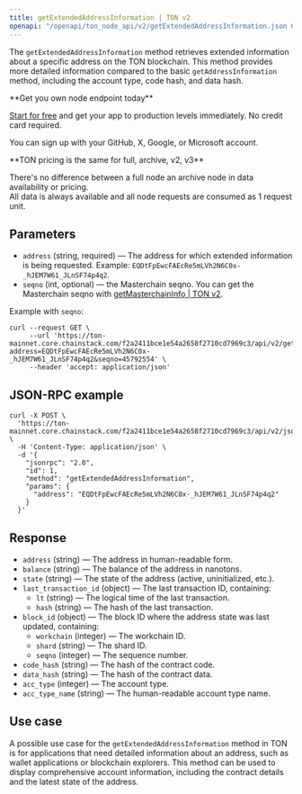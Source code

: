 ```yaml
---
title: getExtendedAddressInformation | TON v2
openapi: "/openapi/ton_node_api/v2/getExtendedAddressInformation.json GET /getExtendedAddressInformation"
---
```


The `getExtendedAddressInformation` method retrieves extended information about a specific address on the TON blockchain. This method provides more detailed information compared to the basic `getAddressInformation` method, including the account type, code hash, and data hash.

<Check>
**Get you own node endpoint today**

[Start for free](https://console.chainstack.com/) and get your app to production levels immediately. No credit card required.

You can sign up with your GitHub, X, Google, or Microsoft account.
</Check>

<Note>
**TON pricing is the same for full, archive, v2, v3**

There's no difference between a full node an archive node in data availability or pricing.  
All data is always available and all node requests are consumed as 1 request unit.
</Note>


## Parameters

* `address` (string, required) — The address for which extended information is being requested. Example: `EQDtFpEwcFAEcRe5mLVh2N6C0x-_hJEM7W61_JLnSF74p4q2`.
* `seqno` (int, optional) — the Masterchain seqno. You can get the Masterchain seqno with [getMasterchainInfo | TON v2](/reference/ton-getmasterchaininfo-v2).

Example with `seqno`:

```shell Shell
curl --request GET \
     --url 'https://ton-mainnet.core.chainstack.com/f2a2411bce1e54a2658f2710cd7969c3/api/v2/getExtendedAddressInformation?address=EQDtFpEwcFAEcRe5mLVh2N6C0x-_hJEM7W61_JLnSF74p4q2&seqno=45792554' \
     --header 'accept: application/json'
```


## JSON-RPC example

```shell Shell
curl -X POST \
  'https://ton-mainnet.core.chainstack.com/f2a2411bce1e54a2658f2710cd7969c3/api/v2/jsonRPC' \
  -H 'Content-Type: application/json' \
  -d '{
    "jsonrpc": "2.0",
    "id": 1,
    "method": "getExtendedAddressInformation",
    "params": {
      "address": "EQDtFpEwcFAEcRe5mLVh2N6C0x-_hJEM7W61_JLnSF74p4q2"
    }
  }'
```


## Response

* `address` (string) — The address in human-readable form.
* `balance` (string) — The balance of the address in nanotons.
* `state` (string) — The state of the address (active, uninitialized, etc.).
* `last_transaction_id` (object) — The last transaction ID, containing:
  + `lt` (string) — The logical time of the last transaction.
  + `hash` (string) — The hash of the last transaction.
* `block_id` (object) — The block ID where the address state was last updated, containing:
  + `workchain` (integer) — The workchain ID.
  + `shard` (string) — The shard ID.
  + `seqno` (integer) — The sequence number.
* `code_hash` (string) — The hash of the contract code.
* `data_hash` (string) — The hash of the contract data.
* `acc_type` (integer) — The account type.
* `acc_type_name` (string) — The human-readable account type name.

## Use case

A possible use case for the `getExtendedAddressInformation` method in TON is for applications that need detailed information about an address, such as wallet applications or blockchain explorers. This method can be used to display comprehensive account information, including the contract details and the latest state of the address.
